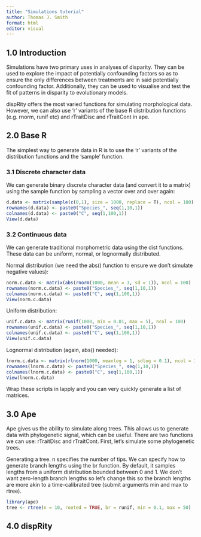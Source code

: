 ```yaml
---
title: "Simulations tutorial"
author: Thomas J. Smith
format: html
editor: visual
---
```


## 1.0 Introduction
Simulations have two primary uses in analyses of disparity. They can be used to explore the impact of potentially confounding factors so as to ensure the only differences between treatments are in said potentially confounding factor. Additionally, they can be used to visualise and test the fit of patterns in disparity to evolutionary models. 

dispRity offers the most varied functions for simulating morphological data. However, we can also use 'r' variants of the base R distribution functions (e.g. rnorm, runif etc) and rTraitDisc and rTraitCont in ape.

## 2.0 Base R
The simplest way to generate data in R is to use the 'r' variants of the distribution functions and the 'sample' function. 

### 3.1 Discrete character data
We can generate binary discrete character data (and convert it to a matrix) using the sample function by sampling a vector over and over again:

```r
d.data <- matrix(sample(c(0,1), size = 1000, replace = T), ncol = 100)
rownames(d.data) <- paste0("Species_", seq(1,10,1))
colnames(d.data) <- paste0("C", seq(1,100,1))
View(d.data)
```

### 3.2 Continuous data
We can generate traditional morphometric data using the dist functions. These data can be uniform, normal, or lognormally distributed. 

Normal distribution (we need the abs() function to ensure we don't simulate negative values):
```r
norm.c.data <- matrix(abs(rnorm(1000, mean = 3, sd = 1)), ncol = 100)
rownames(norm.c.data) <- paste0("Species_", seq(1,10,1))
colnames(norm.c.data) <- paste0("C", seq(1,100,1))
View(norm.c.data)
```

Uniform distribution:
```r
unif.c.data <- matrix(runif(1000, min = 0.01, max = 5), ncol = 100)
rownames(unif.c.data) <- paste0("Species_", seq(1,10,1))
colnames(unif.c.data) <- paste0("C", seq(1,100,1))
View(unif.c.data)
```

Lognormal distribution (again, abs() needed):
```r
lnorm.c.data <- matrix(rlnorm(1000, meanlog = 1, sdlog = 0.1), ncol = 100)
rownames(lnorm.c.data) <- paste0("Species_", seq(1,10,1))
colnames(lnorm.c.data) <- paste0("C", seq(1,100,1))
View(lnorm.c.data)
```

Wrap these scripts in lapply and you can very quickly generate a list of matrices.

## 3.0 Ape
Ape gives us the ability to simulate along trees. This allows us to generate data with phylogenetic signal, which can be useful. There are two functions we can use: rTraitDisc and rTraitCont. First, let's simulate some phylogenetic trees.

Generating a tree. n specifies the number of tips. We can specify how to generate branch lengths using the br function. By default, it samples lengths from a uniform distribution bounded between 0 and 1. We don't want zero-length branch lengths so let's change this so the branch lengths are more akin to a time-calibrated tree (submit arguments min and max to rtree).

```r
library(ape)
tree <- rtree(n = 10, rooted = TRUE, br = runif, min = 0.1, max = 50)
```




## 4.0 dispRity
